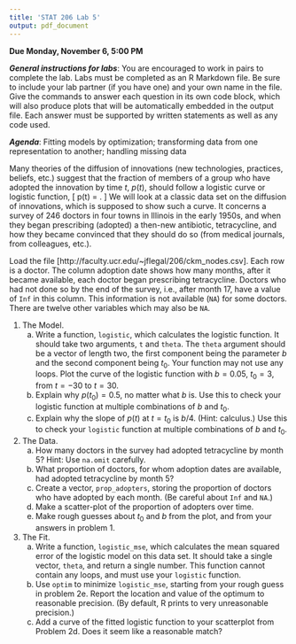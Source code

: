```yaml
---
title: 'STAT 206 Lab 5'
output: pdf_document
---
```


**Due Monday, November 6, 5:00 PM**

***General instructions for labs***: You are encouraged to work in pairs to complete the lab.  Labs must be completed as an R Markdown file.  Be sure to include your lab partner (if you have one) and your own name in the file.  Give the commands to answer each question in its own code block, which will also produce plots that will be automatically embedded in the output file. Each answer must be supported by written statements as well as any code used. 

***Agenda***: Fitting models by optimization; transforming data from one representation to another; handling missing data

Many theories of the diffusion of innovations (new technologies, practices, beliefs, etc.) suggest that the fraction of members of a group who have adopted the innovation by time $t$, $p(t)$, should follow a logistic curve or logistic function,
\[
p(t) = \frac{e^{b(t - t_0)}}{1 + e^{b(t - t_0)}}.
\]
We will look at a classic data set on the diffusion of innovations, which is supposed to show such a curve. It concerns a survey of 246 doctors in four towns in Illinois in the early 1950s, and when they began prescribing (adopted) a then-new antibiotic, tetracycline, and how they became convinced that they should do so (from medical journals, from colleagues, etc.).

Load the file [http://faculty.ucr.edu/~jflegal/206/ckm_nodes.csv].  Each row is a doctor. The column adoption date shows how many months, after it became available, each doctor began prescribing tetracycline. Doctors who had not done so by the end of the survey, i.e., after month 17, have a value of `Inf` in this column. This information is not available (`NA`) for some doctors. There are twelve other variables which may also be `NA`.

1. The Model.
    a. Write a function, `logistic`, which calculates the logistic function. It should take two arguments, `t` and `theta`. The `theta` argument should be a vector of length two, the first component being the parameter $b$ and the second component being $t_0$. Your function may not use any loops. Plot the curve of the logistic function with $b=0.05$, $t_0=3$, from $t=-30$ to $t=30$.
    b. Explain why $p(t_0)=0.5$, no matter what $b$ is. Use this to check your logistic function at multiple combinations of $b$ and $t_0$.
    c. Explain why the slope of $p(t)$ at $t=t_0$ is $b/4$. (Hint: calculus.) Use this to check your `logistic` function at multiple combinations of $b$ and $t_0$.
2. The Data.
    a. How many doctors in the survey had adopted tetracycline by month 5? Hint: Use `na.omit` carefully.
    b. What proportion of doctors, for whom adoption dates are available, had adopted tetracycline by month 5?
    c. Create a vector, `prop_adopters`, storing the proportion of doctors who have adopted by each month. (Be careful about `Inf` and `NA`.)
    d. Make a scatter-plot of the proportion of adopters over time.
    e. Make rough guesses about $t_0$ and $b$ from the plot, and from your answers in problem 1.
3. The Fit. 
    a. Write a function, `logistic_mse`, which calculates the mean squared error of the logistic model on this data set. It should take a single vector, `theta`, and return a single number. This function cannot contain any loops, and must use your `logistic` function.
    b. Use `optim` to minimize `logistic_mse`, starting from your rough guess in problem 2e. Report the location and value of the optimum to reasonable precision. (By default, R prints to very unreasonable precision.)
    c. Add a curve of the fitted logistic function to your scatterplot from Problem 2d. Does it seem like a reasonable match?